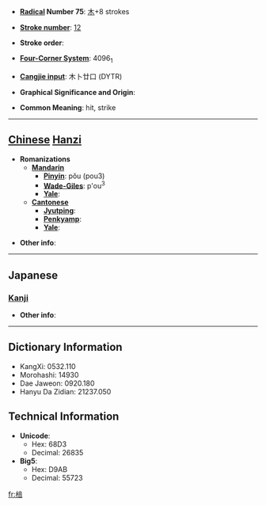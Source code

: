 * '''[[Wiktionary:Chinese radical index| Radical]] Number 75''': [[Wiktionary:Chinese radical index 木|木]]+8 strokes

* '''[[Wiktionary:Chinese total strokes index|Stroke number]]''': [[Wiktionary:Chinese total strokes index 12|12]]

* '''Stroke order''': 

* '''[[Wiktionary:Chinese four corner index|Four-Corner System]]''': 4096<sub>1</sub>

* '''[[Wiktionary:Chinese Cangjie index|Cangjie input]]''': 木卜廿口 (DYTR)

* '''Graphical Significance and Origin''': 

* '''Common Meaning''': hit, strike

----

== [[Chinese]] [[Hanzi]] ==

* '''Romanizations'''
** '''[[Mandarin]]'''
*** '''[[Pinyin]]''': pǒu (pou3)
*** '''[[Wade-Giles]]''': p'ou<sup>3</sup>
*** '''[[Yale]]''': 
** '''[[Cantonese]]'''
*** '''[[Jyutping]]''':
*** '''[[Penkyamp]]''': 
*** '''[[Yale]]''': 

* '''Other info''': 

----

==Japanese==
===[[Kanji]]===
{{kanji|on readings=[[ほう]] (hō), [[ぼう]] (bō)
|kun readings=[[つえ]] (tsue), [[ふみいた]] (fumiita)
}}

* '''Other info''':  

----

== Dictionary Information ==

* KangXi: 0532.110
* Morohashi: 14930
* Dae Jaweon: 0920.180
* Hanyu Da Zidian: 21237.050

== Technical Information ==

* '''Unicode''':
** Hex: 68D3
** Decimal: 26835
* '''Big5''':
** Hex: D9AB
** Decimal: 55723

[[fr:棓]]